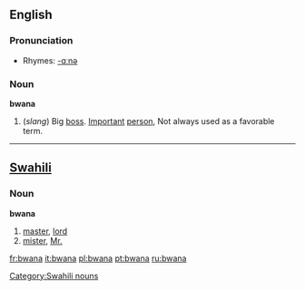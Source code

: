 ==English==

===Pronunciation===
*Rhymes: [[Rhymes:English:-ɑːnə|-ɑːnə]]

===Noun===
'''bwana'''

# (''slang'') Big [[boss]]. [[Important]] [[person]], Not always used as a favorable term.

----

==[[Swahili]]==
===Noun===
'''bwana'''

# [[master]], [[lord]]
# [[mister]], [[Mr.]]

[[Category:Swahili nouns]]

[[fr:bwana]]
[[it:bwana]]
[[pl:bwana]]
[[pt:bwana]]
[[ru:bwana]]